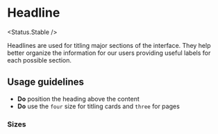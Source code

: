 
# Headline

<Status.Stable />

Headlines are used for titling major sections of the interface. They help better organize the information for our users providing useful labels for each possible section.

<Story id="typography-headline--base" />
<Props />

## Usage guidelines

- **Do** position the heading above the content
- **Do** use the `four` size for titling cards and `three` for pages

### Sizes

<Story id="typography-headline--sizes" />

